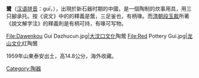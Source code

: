 {{Unreferenced|time=2017-01-10T21:57:11+00:00}}

'''鬹'''（[[汉语拼音|汉语拼音]]：guī，{{標音|注音=ㄍㄨㄟ}}），出現於新石器时期的中國，是一個陶制的炊事用具，用三只腳承托。按《说文》中的的釋義是鬶，三足釜也，有柄喙。而[[清朝|清朝]][[段玉裁|段玉裁]]所著《說文解字注》的釋義則是有柄可持，有喙可写物。

<gallery>
File:Dawenkou Gui Dazhucun.jpg|[[大汶口文化|大汶口文化]]陶鬹
File:Red Pottery Gui.jpg|[[龙山文化|龙山文化]]红陶鬹
</gallery>

[[Category:陶器|Category:陶器]]

1959年山東泰安出土，高14.8公分，海外收藏。